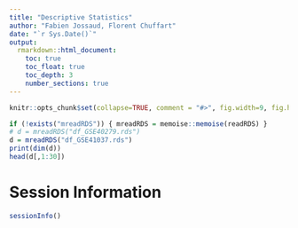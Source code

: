 ```yaml
---
title: "Descriptive Statistics"
author: "Fabien Jossaud, Florent Chuffart"
date: "`r Sys.Date()`"
output: 
  rmarkdown::html_document:
    toc: true
    toc_float: true
    toc_depth: 3
    number_sections: true
---
```



```r
knitr::opts_chunk$set(collapse=TRUE, comment = "#>", fig.width=9, fig.height=6, eval=TRUE, echo=TRUE, results="verbatim")
```

```r
if (!exists("mreadRDS")) { mreadRDS = memoise::memoise(readRDS) }
# d = mreadRDS("df_GSE40279.rds")
d = mreadRDS("df_GSE41037.rds")
print(dim(d))
head(d[,1:30])

```


# Session Information

```r
sessionInfo()
```

